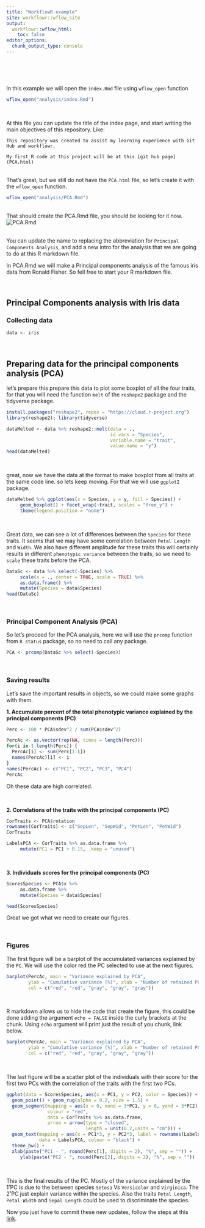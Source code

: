 ```yaml
---
title: "WorkflowR example"
site: workflowr::wflow_site
output:
  workflowr::wflow_html:
    toc: false
editor_options:
  chunk_output_type: console
---
```


<br>
<br>
<br>

In this example we will open the `index.Rmd` file using `wflow_open` function

```r
wflow_open("analysis/index.Rmd")
```

<br>

At this file you can update the title of the index page, and start writing the main objectives of this repository. Like:

```
This repository was created to assist my learning experience with Git Hub and workflowr.

My first R code at this project will be at this [git hub page](PCA.html)
```
<br>
That's great, but we still do not have the `PCA.html` file, so let's create it with the `wflow_open` function.

```r
wflow_open("analysis/PCA.Rmd")
```
<br>
That should create the PCA.Rmd file, you should be looking for it now.  
![PCA.Rmd](images/PCARmd.png)

<br>
You can update the name to replacing the abbreviation for `Principal Components Analysis`, and add a new intro for the analysis that we are going to do at this R markdown file.

In PCA.Rmd we will make a Principal components analysis of the famous iris data from Ronald Fisher. So fell free to start your R markdown file.

<br>

## Principal Components analysis with Iris data  


### Collecting data

```r
data <- iris
```
<br>

## Preparing data for the principal components analysis (PCA)

let's prepare this prepare this data to plot some boxplot of all the four traits, for that you will need the function `melt` of the `reshape2` package and the tidyverse package.

```r
install.packages("reshape2", repos = "https://cloud.r-project.org")
library(reshape2); library(tidyverse)

dataMelted <- data %>% reshape2::melt(data = .,
                                      id.vars = "Species",
                                      variable.name = "trait",
                                      value.name = "y")
head(dataMelted)
```
<br>

great, now we have the data at the format to make boxplot from all traits at the same code line. so lets keep moving. For that we will use `ggplot2` package.

```r
dataMelted %>% ggplot(aes(x = Species, y = y, fill = Species)) +
     geom_boxplot() + facet_wrap(~trait, scales = "free_y") +
     theme(legend.position = "none")
```
<br>

Great data, we can see a lot of differences between the `Species` for these traits.
It seems that we may have some correlation between `Petal Length` and `Width`. We also have different amplitude for these traits this will certainly results in different `phenotypic variance` between the traits, so we need to `scale` these traits before the PCA.

```r
DataSc <- data %>% select(-Species) %>%
     scale(x = ., center = TRUE, scale = TRUE) %>%
     as.data.frame() %>% 
     mutate(Species = data$Species)
head(DataSc)
```
<br>

### Principal Component Analysis (PCA)

So let's proceed for the PCA analysis, here we will use the `prcomp` function from `R status` package, so no need to call any package.

```r
PCA <- prcomp(DataSc %>% select(-Species))
```
<br>

### Saving results

Let's save the important results in objects, so we could make some graphs with them.
<br>

**1. Accumulate percent of the total phenotypic variance explained by the principal components (PC)**
```r
Perc <- 100 * PCA$sdev^2 / sum(PCA$sdev^2)

PercAc <- as.vector(rep(NA, times = length(Perc)))
for(i in 1:length(Perc)) {
  PercAc[i] <- sum(Perc[1:i])
  names(PercAc)[i] <- i
}
names(PercAc) <- c("PC1", "PC2", "PC3", "PC4")
PercAc
```

Oh these data are high correlated.

<br>

**2. Correlations of the traits with the principal components (PC)**
```r
CorTraits <- PCA$rotation
rownames(CorTraits) <- c("SepLen", "SepWid", "PetLen", "PetWid")
CorTraits

LabelsPCA <- CorTraits %>% as.data.frame %>%
     mutate(PC1 = PC1 + 0.15, .keep = "unused")
```

<br>

**3. Individuals scores for the principal components (PC)**
```r
ScoresSpecies <- PCA$x %>%
     as.data.frame %>% 
     mutate(Species = data$Species)

head(ScoresSpecies)
```

Great we got what we need to create our figures.

<br>

### Figures

The first figure will be a barplot of the accumulated variances explained by the `PC`.
We will use the color red the PC selected to use at the next figures.

```r
barplot(PercAc, main = "Variance explained by PCA",
        ylab = "Cumulative variance (%)", xlab = "Number of retained PCs",
        col = c("red", "red", "gray", "gray", "gray"))
```

<br>

R markdown allows us to hide the code that create the figure, this could be done adding the argument `echo = FALSE` inside the curly brackets at the chunk. Using `echo` argument will print just the result of you chunk, link below.  

```r
barplot(PercAc, main = "Variance explained by PCA",
        ylab = "Cumulative variance (%)", xlab = "Number of retained PCs",
        col = c("red", "red", "gray", "gray", "gray"))
```

<br>

The last figure will be a scatter plot of the individuals with their score for the first two PCs with the correlation of the traits with the first two PCs.

```r
ggplot(data = ScoresSpecies, aes(x = PC1, y = PC2, color = Species)) +
  geom_point() + geom_rug(alpha = 0.2, size = 1.5) +
  geom_segment(mapping = aes(x = 0, xend = 3*PC1, y = 0, yend = 3*PC2),
               colour = "red",
               data = CorTraits %>% as.data.frame,
               arrow = arrow(type = "closed",
                             length = unit(0.2,units = "cm"))) +
  geom_text(mapping = aes(x = PC1*3, y = PC2*3, label = rownames(LabelsPCA)),
            data = LabelsPCA, colour = "black") + 
  theme_bw() +
  xlab(paste("PC1 - ", round(Perc[1], digits = 2), "%", sep = "")) +
     ylab(paste("PC2 - ", round(Perc[2], digits = 2), "%", sep = ""))
```
<br>

This is the final results of the PC. Mostly of the variance explained by the 1˚PC is due to the between species `Setosa` Vs `Versicolor` and `Virginica`. The 2˚PC just explain variance within the species. Also the traits `Petal Length`, `Petal Width` and `Sepal Length` could be used to discriminate the species.


Now you just have to commit these new updates, follow the steps at this [link](https://wolfemd.github.io/GenomicSelectionManual/create_project.html#using-workflowr).